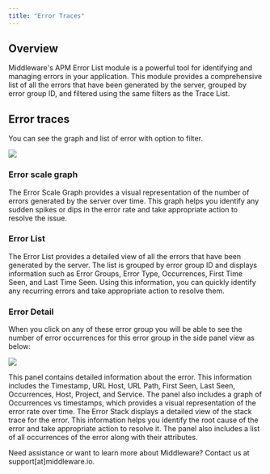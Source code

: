 ```yaml
---
title: "Error Traces"
---
```

Overview
--------
Middleware's APM Error List module is a powerful tool for identifying and managing errors in your application. This module provides a comprehensive list of all the errors that have been generated by the server, grouped by error group ID, and filtered using the same filters as the Trace List.

Error traces
------------
You can see the graph and list of error with option to filter.

<img src="/images/apm/e1.png" />

### Error scale graph
The Error Scale Graph provides a visual representation of the number of errors generated by the server over time. This graph helps you identify any sudden spikes or dips in the error rate and take appropriate action to resolve the issue.

### Error List
The Error List provides a detailed view of all the errors that have been generated by the server. The list is grouped by error group ID and displays information such as Error Groups, Error Type, Occurrences, First Time Seen, and Last Time Seen. Using this information, you can quickly identify any recurring errors and take appropriate action to resolve them.

### Error Detail
When you click on any of these error group you will be able to see the number of error occurrences for this error group in the side panel view as below:

<img src="/images/apm/e2.png" />

This panel contains detailed information about the error. This information includes the Timestamp, URL Host, URL Path, First Seen, Last Seen, Occurrences, Host, Project, and Service. The panel also includes a graph of Occurrences vs timestamps, which provides a visual representation of the error rate over time. The Error Stack displays a detailed view of the stack trace for the error. This information helps you identify the root cause of the error and take appropriate action to resolve it. The panel also includes a list of all occurrences of the error along with their attributes.

<Note> Need assistance or want to learn more about Middleware? Contact us at support[at]middleware.io. </Note>